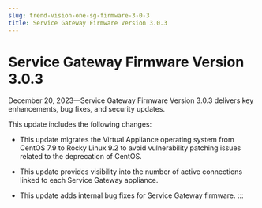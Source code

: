```yaml
---
slug: trend-vision-one-sg-firmware-3-0-3
title: Service Gateway Firmware Version 3.0.3
---
```

# Service Gateway Firmware Version 3.0.3

December 20, 2023—Service Gateway Firmware Version 3.0.3 delivers key enhancements, bug fixes, and security updates.

This update includes the following changes:

- This update migrates the Virtual Appliance operating system from CentOS 7.9 to Rocky Linux 9.2 to avoid vulnerability patching issues related to the deprecation of CentOS.

- This update provides visibility into the number of active connections linked to each Service Gateway appliance.

- This update adds internal bug fixes for Service Gateway firmware.
:::
